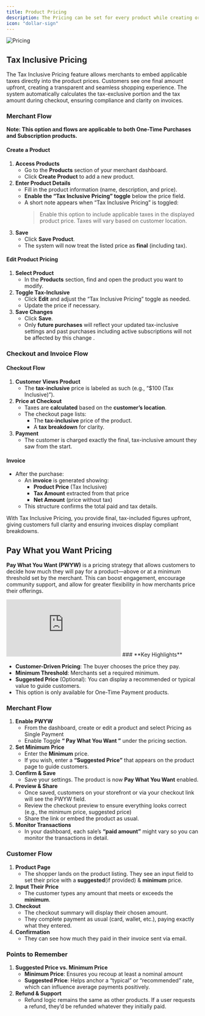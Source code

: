 ```yaml
---
title: Product Pricing
description: The Pricing can be set for every product while creating or editing a product. Sales Tax will be charged above this price based on the customer’s location by default. If you want to show the final price to your customer upfront and bear the cost of the sales tax you can enable Tax Inclusive Pricing toggle while creating or editing a product.
icon: "dollar-sign"
---
```

<Frame>
  <img alt="Pricing" src="/images/product-catalog/pricing/pricing.png" />
</Frame>

## **Tax Inclusive Pricing**
The Tax Inclusive Pricing feature allows merchants to embed applicable taxes directly into the product prices. Customers see one final amount upfront, creating a transparent and seamless shopping experience. The system automatically calculates the tax-exclusive portion and the tax amount during checkout, ensuring compliance and clarity on invoices.

### **Merchant Flow**

**Note: This option and flows are applicable to both One-Time Purchases and Subscription products.**

#### **Create a Product**

1. **Access Products**
    - Go to the **Products** section of your merchant dashboard.
    - Click **Create Product** to add a new product.
2. **Enter Product Details**
    - Fill in the product information (name, description, and price).
    - **Enable the “Tax Inclusive Pricing” toggle** below the price field.
    - A short note appears when “Tax Inclusive Pricing” is toggled:
      > Enable this option to include applicable taxes in the displayed product price. Taxes will vary based on customer location.
      > 
3. **Save**
    - Click **Save Product**.
    - The system will now treat the listed price as **final** (including tax).

#### **Edit Product Pricing**

1. **Select Product**
    - In the **Products** section, find and open the product you want to modify.
2. **Toggle Tax-Inclusive**
    - Click **Edit** and adjust the “Tax Inclusive Pricing” toggle as needed.
    - Update the price if necessary.
3. **Save Changes**
    - Click **Save**.
    - Only **future purchases** will reflect your updated tax-inclusive settings and past purchases including active subscriptions will not be affected by this change .

### **Checkout and Invoice Flow**

#### **Checkout Flow**

1. **Customer Views Product**
    - The **tax-inclusive** price is labeled as such (e.g., “$100 (Tax Inclusive)”).
2. **Price at Checkout**
    - Taxes are **calculated** based on the **customer’s location**.
    - The checkout page lists:
        - The **tax-inclusive** price of the product.
        - A **tax breakdown** for clarity.
3. **Payment**
    - The customer is charged exactly the final, tax-inclusive amount they saw from the start.

#### **Invoice**

- After the purchase:
    - An **invoice** is generated showing:
        - **Product Price** (Tax Inclusive)
        - **Tax Amount** extracted from that price
        - **Net Amount** (price without tax)
    - This structure confirms the total paid and tax details.


With Tax Inclusive Pricing, you provide final, tax-included figures upfront, giving customers full clarity and ensuring invoices display compliant breakdowns.

## **Pay What you Want Pricing**


**Pay What You Want (PWYW)** is a pricing strategy that allows customers to decide how much they will pay for a product—above or at a minimum threshold set by the merchant. This can boost engagement, encourage community support, and allow for greater flexibility in how merchants price their offerings.

<Frame>
    <iframe 
        className="w-full aspect-video rounded-md" 
        src="https://www.youtube.com/embed/Lh0Q01b33NY"
        title="Pay What You Want Pricing | Dodo Payments"
        frameBorder="0"
        allow="accelerometer; autoplay; clipboard-write; encrypted-media; gyroscope; picture-in-picture"
        allowFullScreen
    ></iframe>
</Frame>
### **Key Highlights**

- **Customer-Driven Pricing**: The buyer chooses the price they pay.
- **Minimum Threshold**: Merchants set a required minimum.
- **Suggested Price** (Optional): You can display a recommended or typical value to guide customers.
- This option is only available for One-Time Payment products.

### **Merchant Flow**

1. **Enable PWYW**
    - From the dashboard, create or edit a product and select Pricing as Single Payment
    - Enable Toggle **“ Pay What You Want ”** under the pricing section.
2. **Set Minimum Price**
    - Enter the **Minimum** price.
    - If you wish, enter a **“Suggested Price”** that appears on the product page to guide customers.
3. **Confirm & Save**
    - Save your settings. The product is now **Pay What You Want** enabled.
4. **Preview & Share**
    - Once saved, customers on your storefront or via your checkout link will see the PWYW field.
    - Review the checkout preview to ensure everything looks correct (e.g., the minimum price, suggested price)
    - Share the link or embed the product as usual.
5. **Monitor Transactions**
    - In your dashboard, each sale’s **“paid amount”** might vary so you can monitor the transactions in detail.

### **Customer Flow**

1. **Product Page**
    - The shopper lands on the product listing. They see an input field to set their price  with a **suggested**(if provided) & **minimum** price.
2. **Input Their Price**
    - The customer types any amount that meets or exceeds the **minimum**.
3. **Checkout**
    - The checkout summary will display their chosen amount.
    - They complete payment as usual (card, wallet, etc.), paying exactly what they entered.
4. **Confirmation**
    - They can see how much they paid in their invoice sent via email.

### **Points to Remember**

1. **Suggested Price vs. Minimum Price**
    - **Minimum Price**: Ensures you recoup at least a nominal amount
    - **Suggested Price**: Helps anchor a “typical” or “recommended” rate, which can influence average payments positively.
2. **Refund & Support**
    - Refund logic remains the same as other products. If a user requests a refund, they’d be refunded whatever they initially paid.